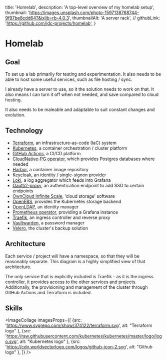   title: 'Homelab',
  description: 'A top-level overview of my homelab setup',
  thumbnail: 'https://images.unsplash.com/photo-1597138768744-9f97be8cdd64?&ixlib=rb-4.0.3',
  thumbnailAlt: 'A server rack',
  // githubLink: 'https://github.com/jdc-projects/homelab',
}


# Homelab

## Goal

To set up a lab primarily for testing and experimentation.
It also needs to be able to host some useful services, such as file hosting / sync.

I already have a server to use, so it the solution needs to work on that.
It also means I can turn it off when not needed, and save compared to cloud hosting.

It also needs to be maleable and adaptable to suit constant changes and evolution.

## Technology

- [Terraform](https://www.terraform.io/), an infrastructure-as-code (IaC) system
- [Kubernetes](https://kubernetes.io/), a container orchestration / cluster platform
- [GitHub Actions](https://github.com/features/actions), a CI/CD platform
- [CloudNative-PG operator](https://cloudnative-pg.io/), which provides Postgres databases where needed
- [Harbor](https://goharbor.io/), a container image repository
- [Keycloak](https://www.keycloak.org/), an identity / single-signon provider
- [Loki](https://grafana.com/oss/loki/), a log aggregator which feeds into Grafana
- [Oauth2-proxy](https://oauth2-proxy.github.io/oauth2-proxy/), an authentication endpoint to add SSO to certain endpoints
- [OwnCloud Infinite Scale](https://owncloud.com/infinite-scale), 'cloud storage' software
- [OpenEBS](https://openebs.io/), provides the Kubernetes storage backend
- [OpenLDAP](https://www.openldap.org/), an identity manager
- [Prometheus operator](https://prometheus-operator.dev/), providing a Grafana instance
- [Traefik](https://traefik.io/traefik/), an ingress controller and reverse proxy
- [Vaultwarden](https://www.vaultwarden.net/), a password manager
- [Velero](https://velero.io/), the cluster's backup solution

## Architecture

Each service / project will have a namespace, so that they will be reasonably separate.
This diagram is a highly simplified view of that architecture.

The only service that is explicitly included is Traefik - as it is the ingress controller, it provides access to the other services and projects.
Additionally, the provisioning and management of the cluster through GitHub Actions and Terraform is included.

<CaptionedImage src={ArchitectureDiagram} w='80%' caption='Architecture for my homelab' />

## Skills

<ImageCollage imagesProps={[
  {src: 'https://www.svgrepo.com/show/374122/terraform.svg', alt: "Terraform logo" },
  {src: 'https://raw.githubusercontent.com/kubernetes/kubernetes/master/logo/logo.svg', alt: "Kubernetes logo" },
  {src: 'https://cdn.worldvectorlogo.com/logos/github-icon-2.svg', alt: "Github logo" },
]} />
